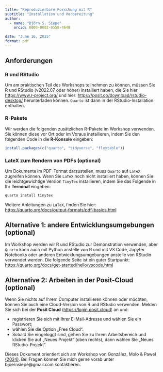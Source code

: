 ```yaml
---
title: "Reproduzierbare Forschung mit R" 
subtitle: "Installation und Vorbereitung"
author:
  - name: "Björn S. Siepe"
    orcid: 0000-0002-9558-4648
    
date: "June 16, 2025"
format: pdf
---
```


## Anforderungen 

### R und RStudio

Um am praktischen Teil des Workshops teilnehmen zu können, müssen Sie R und RStudio (v2022.07 oder höher) installiert haben, die Sie hier  <https://www.r-project.org/> und hier: <https://posit.co/download/rstudio-desktop/> herunterladen können. ``Quarto`` ist dann in der RStudio-Installation enthalten. 

### R-Pakete

Wir werden die folgenden zusätzlichen R-Pakete im Workshop verwenden. Sie können diese vor Ort oder im Voraus installieren, indem Sie den folgenden Code in die **R-Konsole** eingeben: 
```r
install.packages(c("quarto", "tidyverse", "flextable"))
```

### LateX zum Rendern von PDFs (optional)

Um Dokumente im PDF-Format darzustellen, muss ``Quarto`` auf ``LaTeX`` zugreifen können. Wenn Sie ``LaTeX`` noch nicht installiert haben, können Sie die leichtgewichtige Version ``TinyTex`` installieren, indem Sie das Folgende in Ihr **Terminal** eingeben:

```bash
quarto install tinytex
```

Weitere Anleitungen zu ``LaTeX``, finden Sie hier: <https://quarto.org/docs/output-formats/pdf-basics.html>


## Alternative 1: andere Entwicklungsumgebungen (optional)

Im Workshop werden wir R und RStudio zur Demonstration verwenden, aber ``Quarto`` kann auch mit Python anstelle von R und mit VS Code, Jupyter Notebooks oder anderen Entwicklungsumgebungen anstelle von RStudio verwendet werden. Die folgende Seite ist ein guter Startpunkt: <https://quarto.org/docs/get-started/hello/vscode.html>

## Alternative 2: Arbeiten in der Posit-Cloud (optional)

Wenn Sie nichts auf Ihrem Computer installieren können oder möchten, können Sie auch eine Cloud-Version von R und RStudio verwenden. Melden Sie sich bei der **Posit Cloud** (<https://login.posit.cloud>) an und:

- registrieren Sie sich mit Ihrer E-Mail-Adresse und wählen Sie ein Passwort;
- wählen Sie die Option „Free Cloud“.
- Sobald Sie eingeloggt sind, gehen Sie zu Ihrem Arbeitsbereich und klicken Sie auf „Neues Projekt“ (oben rechts), dann wählen Sie „Neues RStudio-Projekt“.


Dieses Dokument orientiert sich am Workshop von González, Molo & Pawel [(2024)](https://doi.org/10.5281/zenodo.14169002). Bei Fragen können Sie mich gerne vorab unter bjoernsiepe@gmail.com kontaktieren.
